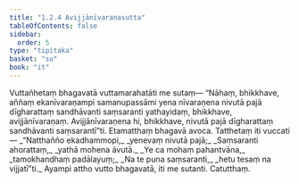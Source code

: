 ```yaml
---
title: "1.2.4 Avijjānīvaraṇasutta"
tableOfContents: false
sidebar:
  order: 5
type: "tipitaka"
basket: "su"
book: "it"
---
```



<DynamicBreadcrumb />

<Division number="14" book="it" bookNo="18" page="200">

<Paragraph number="71" book="it">
Vuttañhetaṃ bhagavatā vuttamarahatāti me sutaṃ—
</Paragraph>

<Paragraph number="72" book="it">
“Nāhaṃ, bhikkhave, aññaṃ ekanīvaraṇampi samanupassāmi yena nīvaraṇena nivutā pajā dīgharattaṃ sandhāvanti saṃsaranti yathayidaṃ, bhikkhave, avijjānīvaraṇaṃ. Avijjānīvaraṇena hi, bhikkhave, nivutā pajā dīgharattaṃ sandhāvanti saṃsarantī”ti. Etamatthaṃ bhagavā avoca. Tatthetaṃ iti vuccati—
</Paragraph>

<Paragraph number="73" type="verses" book="it">
_“Natthañño ekadhammopi,_  
_yenevaṃ nivutā pajā;_  
_Saṃsaranti ahorattaṃ,_  
_yathā mohena āvutā._  

</Paragraph>

<Paragraph number="74" type="verses" book="it">
_Ye ca mohaṃ pahantvāna,_  
_tamokhandhaṃ padālayuṃ;_  
_Na te puna saṃsaranti,_  
_hetu tesaṃ na vijjatī”ti._  

</Paragraph>

<Paragraph number="75" book="it">
Ayampi attho vutto bhagavatā, iti me sutanti.

</Paragraph>
</Division>

<Paragraph number="76" type="center" book="it">
Catutthaṃ.
</Paragraph>